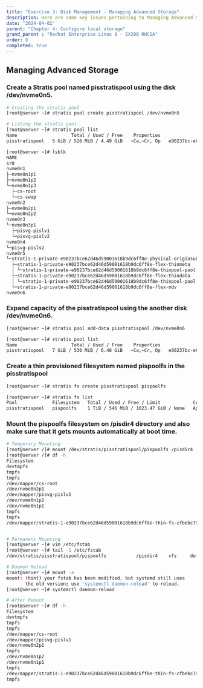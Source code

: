 ```yaml
---
title: "Exercise 3: Disk Management - Managing Advanced Storage"
description: Here are some key issues pertaining to Managing Advanced Storage that have been addressed and are crucial for exam preparation.
date: "2024-04-02"
parent: "Chapter 4: Configure local storage"
grand_parent : "Redhat Enterprise Linux 9 - EX200 RHCSA"
order: 8
completed: true
---
```


## Managing Advanced Storage

### Create a Stratis pool named pisstratispool using the disk /dev/nvme0n5.

```bash {2,26} /pisstratispool/2
# Creating the stratis pool 
[root@server ~]# stratis pool create pisstratispool /dev/nvme0n5

# Listing the stratis pool
[root@server ~]# stratis pool list 
Name                    Total / Used / Free    Properties                                   UUID   Alerts
pisstratispool   5 GiB / 526 MiB / 4.49 GiB   ~Ca,~Cr, Op   e90237bc-e62d-46d5-9001-618b9dc6ff8e   WS001 

[root@server ~]# lsblk 
NAME                                                                    MAJ:MIN RM  SIZE RO TYPE    MOUNTPOINTS
sr0                                                                      11:0    1 1024M  0 rom     
nvme0n1                                                                 259:0    0   20G  0 disk    
├─nvme0n1p1                                                             259:1    0  600M  0 part    /boot/efi
├─nvme0n1p2                                                             259:2    0    1G  0 part    /boot
└─nvme0n1p3                                                             259:3    0 18.4G  0 part    
  ├─cs-root                                                             253:0    0 16.4G  0 lvm     /
  └─cs-swap                                                             253:1    0    2G  0 lvm     [SWAP]
nvme0n2                                                                 259:4    0    5G  0 disk    
├─nvme0n2p1                                                             259:5    0    1G  0 part    /pisdata1
└─nvme0n2p2                                                             259:6    0  512M  0 part    [SWAP]
nvme0n3                                                                 259:7    0    6G  0 disk    
└─nvme0n3p1                                                             259:8    0    1G  0 part    
  ├─pisvg-pislv1                                                        253:2    0  200M  0 lvm     /pisdata3
  └─pisvg-pislv2                                                        253:3    0  1.3G  0 lvm     
nvme0n4                                                                 259:9    0    5G  0 disk    
└─pisvg-pislv2                                                          253:3    0  1.3G  0 lvm     
nvme0n5                                                                 259:10   0    5G  0 disk    
└─stratis-1-private-e90237bce62d46d59001618b9dc6ff8e-physical-originsub 253:4    0    5G  0 stratis 
  ├─stratis-1-private-e90237bce62d46d59001618b9dc6ff8e-flex-thinmeta    253:5    0    5M  0 stratis 
  │ └─stratis-1-private-e90237bce62d46d59001618b9dc6ff8e-thinpool-pool  253:8    0  4.5G  0 stratis 
  ├─stratis-1-private-e90237bce62d46d59001618b9dc6ff8e-flex-thindata    253:6    0  4.5G  0 stratis 
  │ └─stratis-1-private-e90237bce62d46d59001618b9dc6ff8e-thinpool-pool  253:8    0  4.5G  0 stratis 
  └─stratis-1-private-e90237bce62d46d59001618b9dc6ff8e-flex-mdv         253:7    0  512M  0 stratis 
nvme0n6                                                                 259:11   0    2G  0 disk  

```

### Expand capacity of the pisstratispool using the another disk /dev/nvme0n6.

```bash /7 GiB/
[root@server ~]# stratis pool add-data pisstratispool /dev/nvme0n6 

[root@server ~]# stratis pool list 
Name                    Total / Used / Free    Properties                                   UUID   Alerts
pisstratispool   7 GiB / 530 MiB / 6.48 GiB   ~Ca,~Cr, Op   e90237bc-e62d-46d5-9001-618b9dc6ff8e         
```

### Create a thin provisioned filesystem named pispoolfs in the pisstratispool

```bash
[root@server ~]# stratis fs create pisstratispool pispoolfs

[root@server ~]# stratis fs list 
Pool             Filesystem   Total / Used / Free / Limit            Created             Device                                  UUID                                
pisstratispool   pispoolfs    1 TiB / 546 MiB / 1023.47 GiB / None   Apr 16 2024 16:02   /dev/stratis/pisstratispool/pispoolfs   cfbebc79-8c84-4955-9111-fed84d3d56bb
```

### Mount the pispoolfs filesystem on /pisdir4 directory and also make sure that it gets mounts automatically at boot time.

```bash
# Temporary Mounting
[root@server /]# mount /dev/stratis/pisstratispool/pispoolfs /pisdir4 
[root@server /]# df -h 
Filesystem                                                                                       Size  Used Avail Use% Mounted on
devtmpfs                                                                                         4.0M     0  4.0M   0% /dev
tmpfs                                                                                            1.8G     0  1.8G   0% /dev/shm
tmpfs                                                                                            717M  9.4M  708M   2% /run
/dev/mapper/cs-root                                                                               17G  5.2G   12G  32% /
/dev/nvme0n2p1                                                                                   960M   39M  922M   5% /pisdata1
/dev/mapper/pisvg-pislv1                                                                         195M   12M  184M   6% /pisdata3
/dev/nvme0n1p2                                                                                   960M  481M  480M  51% /boot
/dev/nvme0n1p1                                                                                   599M  7.0M  592M   2% /boot/efi
tmpfs                                                                                            1.0M     0  1.0M   0% /run/stratisd/ns_mounts
tmpfs                                                                                            359M  100K  359M   1% /run/user/1000
/dev/mapper/stratis-1-e90237bce62d46d59001618b9dc6ff8e-thin-fs-cfbebc798c8449559111fed84d3d56bb  1.0T  7.2G 1017G   1% /pisdir4


# Permanent Mounting
[root@server ~]# vim /etc/fstab 
[root@server ~]# tail -1 /etc/fstab 
/dev/stratis/pisstratispool/pispoolfs			/pisdir4	xfs 	defaults,x-systemd.requires=stratisd.service 	0	 0

# Daemon Reload
[root@server ~]# mount -a 
mount: (hint) your fstab has been modified, but systemd still uses
       the old version; use 'systemctl daemon-reload' to reload.
[root@server ~]# systemctl daemon-reload

# After Reboot
[root@server ~]# df -h 
Filesystem                                                                                       Size  Used Avail Use% Mounted on
devtmpfs                                                                                         4.0M     0  4.0M   0% /dev
tmpfs                                                                                            1.8G     0  1.8G   0% /dev/shm
tmpfs                                                                                            717M  9.4M  708M   2% /run
/dev/mapper/cs-root                                                                               17G  5.2G   12G  32% /
/dev/mapper/pisvg-pislv1                                                                         195M   12M  184M   6% /pisdata3
/dev/nvme0n2p1                                                                                   960M   39M  922M   5% /pisdata1
tmpfs                                                                                            1.0M     0  1.0M   0% /run/stratisd/ns_mounts
/dev/nvme0n1p2                                                                                   960M  481M  480M  51% /boot
/dev/nvme0n1p1                                                                                   599M  7.0M  592M   2% /boot/efi
tmpfs                                                                                            359M   16K  359M   1% /run/user/42
/dev/mapper/stratis-1-e90237bce62d46d59001618b9dc6ff8e-thin-fs-cfbebc798c8449559111fed84d3d56bb  1.0T  7.2G 1017G   1% /pisdir4
tmpfs                                                                                            359M   96K  359M   1% /run/user/1000
```
